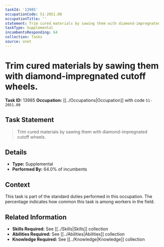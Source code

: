 ```yaml
---
taskId: '13985'
occupationCode: 51-2051.00
occupationTitle: ''
statement: Trim cured materials by sawing them with diamond-impregnated cutoff wheels.
taskType: Supplemental
incumbentsResponding: 64
collection: Tasks
source: onet
---
```

# Trim cured materials by sawing them with diamond-impregnated cutoff wheels.

**Task ID:** 13985
**Occupation:** [[../Occupations|Occupation]] with code `51-2051.00`

## Task Statement

> Trim cured materials by sawing them with diamond-impregnated cutoff wheels.

## Details

- **Type:** Supplemental
- **Performed By:** 64.0% of incumbents

## Context

This task is part of the standard duties performed in this occupation. The percentage indicates how common this task is among workers in the field.

## Related Information

- **Skills Required:** See [[../Skills|Skills]] collection
- **Abilities Required:** See [[../Abilities|Abilities]] collection
- **Knowledge Required:** See [[../Knowledge|Knowledge]] collection
